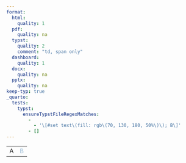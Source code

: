 ```yaml
---
format:
  html:
    quality: 1
  pdf:
    quality: na
  typst:
    quality: 2
    comment: "td, span only"
  dashboard:
    quality: 1
  docx:
    quality: na
  pptx:
    quality: na
keep-typ: true
_quarto:
  tests:
    typst:
      ensureTypstFileRegexMatches:
        -
          - '\[#set text\(fill: rgb\(70, 130, 180, 50%\)\); B\]'
        - []
---
```


```{=html}
<table>
    <tr><td>A</td><td style="color: rgb(70, 130, 180); opacity: 0.5">B</td></tr>
</table>
```

